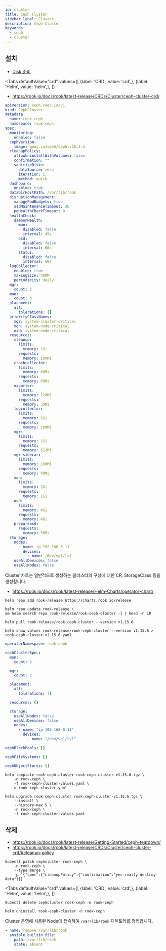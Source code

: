 ```yaml
---
id: cluster
title: Ceph Cluster
sidebar_label: Cluster
description: Ceph Cluster
keywords:
  - ceph
  - cluster
---
```



## 설치

- [Disk 준비](/docs/mlops/mlops/storage/ceph/osd)

<Tabs
    defaultValue="crd"
    values={[
        {label: 'CRD', value: 'crd',},
        {label: 'Helm', value: 'helm',},
    ]}
>

<TabItem value="crd">

- https://rook.io/docs/rook/latest-release/CRDs/Cluster/ceph-cluster-crd/

```yaml
apiVersion: ceph.rook.io/v1
kind: CephCluster
metadata:
  name: rook-ceph
  namespace: rook-ceph
spec:
  monitoring:
    enabled: false
  cephVersion:
    image: quay.io/ceph/ceph:v18.2.4
  cleanupPolicy:
    allowUninstallWithVolumes: false
    confirmation: ""
    sanitizeDisks:
      dataSource: zero
      iteration: 1
      method: quick
  dashboard:
    enabled: true
  dataDirHostPath: /var/lib/rook
  disruptionManagement:
    managePodBudgets: true
    osdMaintenanceTimeout: 30
    pgHealthCheckTimeout: 0
  healthCheck:
    daemonHealth:
      mon:
        disabled: false
        interval: 45s
      osd:
        disabled: false
        interval: 60s
      status:
        disabled: false
        interval: 60s
  logCollector:
    enabled: true
    maxLogSize: 500M
    periodicity: daily
  mgr:
    count: 2
  mon:
    count: 3
  placement:
    all:
      tolerations: []
  priorityClassNames:
    mgr: system-cluster-critical
    mon: system-node-critical
    osd: system-node-critical
  resources:
    cleanup:
      limits:
        memory: 1Gi
      requests:
        memory: 100Mi
    crashcollector:
      limits:
        memory: 60Mi
      requests:
        memory: 60Mi
    exporter:
      limits:
        memory: 128Mi
      requests:
        memory: 50Mi
    logcollector:
      limits:
        memory: 1Gi
      requests:
        memory: 100Mi
    mgr:
      limits:
        memory: 1Gi
      requests:
        memory: 512Mi
    mgr-sidecar:
      limits:
        memory: 100Mi
      requests:
        memory: 40Mi
    mon:
      limits:
        memory: 2Gi
      requests:
        memory: 1Gi
    osd:
      limits:
        memory: 4Gi
      requests:
        memory: 4Gi
    prepareosd:
      requests:
        memory: 50Mi
  storage:
    nodes:
      - name: ip-192-168-0-11
        devices:
          - name: /dev/vg1/lv1
    useAllDevices: false
    useAllNodes: false
```

</TabItem>

<TabItem value="helm">

Cluster 차트는 일반적으로 생성하는 클러스터의 구성에 대한 CR, StorageClass 등을 생성합니다.

- https://rook.io/docs/rook/latest-release/Helm-Charts/operator-chart/

```shell
helm repo add rook-release https://charts.rook.io/release
```

```shell
helm repo update rook-release \
&& helm search repo rook-release/rook-ceph-cluster -l | head -n 10
```

```shell
helm pull rook-release/rook-ceph-cluster --version v1.15.6
```

```shell
helm show values rook-release/rook-ceph-cluster --version v1.15.6 > rook-ceph-cluster-v1.15.6.yaml
```

```yaml title="rook-ceph-cluster-values.yaml"
operatorNamespace: rook-ceph

cephClusterSpec:
  mon:
    count: 3

  mgr:
    count: 2

  placement:
    all:
      tolerations: []

  resources: {}

  storage:
    useAllNodes: false
    useAllDevices: false
    nodes:
      - name: "ip-192-168-0-11"
        devices:
          - name: "/dev/vg1/lv1"

cephBlockPools: []

cephFileSystems: []

cephObjectStores: []
```

```shell
helm template rook-ceph-cluster rook-ceph-cluster-v1.15.6.tgz \
    -n rook-ceph \
    -f rook-ceph-cluster-values.yaml \
    > rook-ceph-cluster.yaml
```

```shell
helm upgrade rook-ceph-cluster rook-ceph-cluster-v1.15.6.tgz \
    --install \
    --history-max 5 \
    -n rook-ceph \
    -f rook-ceph-cluster-values.yaml
```

</TabItem>

</Tabs>

## 삭제

- https://rook.io/docs/rook/latest-release/Getting-Started/ceph-teardown/
- https://rook.io/docs/rook/latest-release/CRDs/Cluster/ceph-cluster-crd/#cleanup-policy

```shell
kubectl patch cephcluster rook-ceph \
    -n rook-ceph \
    --type merge \
    -p '{"spec":{"cleanupPolicy":{"confirmation":"yes-really-destroy-data"}}}'
```

<Tabs
    defaultValue="crd"
    values={[
        {label: 'CRD', value: 'crd',},
        {label: 'Helm', value: 'helm',},
    ]}
>

<TabItem value="crd">

```shell
kubectl delete cephcluster rook-ceph -n rook-ceph
```

</TabItem>

<TabItem value="helm">

```shell
helm uninstall rook-ceph-cluster -n rook-ceph
```

</TabItem>

</Tabs>

Cluster 운영에 사용된 Node에 접속하여 `/var/lib/rook` 디렉토리를 정리합니다.

```yaml
- name: remove /var/lib/rook
  ansible.builtin.file:
    path: /var/lib/rook
    state: absent
```
